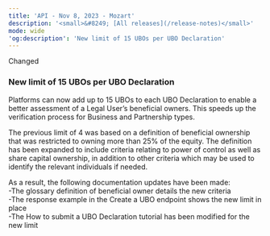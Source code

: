 ```yaml
---
title: 'API - Nov 8, 2023 - Mozart'  
description: '<small>&#8249; [All releases](/release-notes)</small>'  
mode: wide  
'og:description': 'New limit of 15 UBOs per UBO Declaration'  
---
```

  
  <div class="pill pill-blue rn-pill">Changed</div> 
  
### New limit of 15 UBOs per UBO Declaration  

Platforms can now add up to 15 UBOs to each UBO Declaration to enable a better assessment of a Legal User’s beneficial owners. This speeds up the verification process for Business and Partnership types.  

The previous limit of 4 was based on a definition of beneficial ownership that was restricted to owning more than 25% of the equity. The definition has been expanded to include criteria relating to power of control as well as share capital ownership, in addition to other criteria which may be used to identify the relevant individuals if needed.   

As a result, the following documentation updates have been made:  
-The glossary definition of beneficial owner details the new criteria  
-The response example in the Create a UBO endpoint shows the new limit in place  
-The How to submit a UBO Declaration tutorial has been modified for the new limit